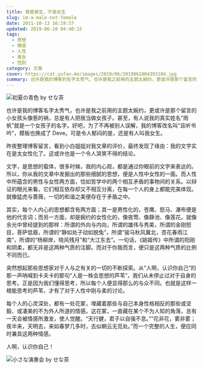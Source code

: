 ```yaml
---
title: 我是男生，不是女生
slug: im-a-male-not-female
date: 2011-10-13 16:19:57
updated: 2019-06-10 04:40:15
tags:
  - 思想
  - 情感
  - 人性
  - 男女
  - 性别
category: 文章
cover: https://cat.yufan.me/images/2019/06/2019061004393184.jpg
summary: 也许是我的博客的名字太秀气，也许是我之前用的主题太婉约，更或许是那个留言的小女孩头像惹的祸，总是有人把我当做女孩子。
---
```


![初夏の青色 by せな茶](https://cat.yufan.me/images/2019/06/2019061004374698.jpg)

<MusicPlayer netease={1299981609} />

也许是我的博客名字太秀气，也许是我之前用的主题太婉约，更或许是那个留言的小女孩头像惹的祸，总是有人把我当做女孩子。甚至，有人说我的真实姓名“雨帆”就是一个女孩子的名字。好吧，为了不再被别人误解，我的博客改名叫“且听书吟”，模板也换成了 Deve。可是令人郁闷的是，还是有人叫我女生。

昨夜整理博客留言，看到小白姐姐对我文章的评价，最终发现了缘由：我的文字实在是太女性化了。这或许也是一个令人哭笑不得的结论。

文字，是思想的载体，很多时候，我的内心观，都是通过你眼前的文字来表达的。所以，你从我的文章中发掘出的那些细腻的思想，便是人性中女性的一面。而人性中所蕴含的男性与女性两方面，恰如哲学中的两个相互矛盾的事物间的关系。以辩证的眼光来看，它们相互依存却又不相互分离，在每一个人的身上都能完美体现。就像猛虎与蔷薇，一切的和谐之美便存在于矛盾之中。

其实，每个人内心的思想都含有两方面；其一是男性化的，苍鹰、怒马、瀑布便是他的代言词；而另一方面，却是婉约的女性化的，像夜莺、像静池、像莲花。就像余光中曾经提到的那样：所谓的外向与内向，所谓的雄伟与秀美，所谓的金刚怒目，菩萨低眉，所谓的“静如处子动如脱兔”，所谓“骏马秋风冀北，杏花春雨江南”，所谓的“杨柳岸，晓风残月”和“大江东去”。一句话，《姚姬传》中所谓的阳刚和阴柔，都无非是这两种气质的注脚。而对于你我而言，便只是这两种气质的比例不同而已。

突然想起那些思想家对于人与之有关的一切的不断探索。从“人啊，认识你自己”的那一声呐喊到卡夫卡的那句“人是一株会思想的芦苇”，我们从未停止过对于自身的思考。正是因为我们懂得思考，所以每个人便显得那么的与众不同。也就是这样一根能思考的芦苇，才有了对于人性中刚与柔的讨论。

每个人的心灵深处，都有一处花冢，埋藏着那些与自己本身性格相反的那些或坚毅、或凄美的不为外人所道的情感。这花冢，一直藏在某个不为人知的角落，总有一天会被情感所激发，使人觉醒。“天行健，君子以自强不息。”“花非花，雾非雾；夜半来，天明去，来如春梦几多时，去似朝云无觅处。”而一个完整的人生，便应同时兼具这两种情感。

人啊，认识你自己！

![小さな演奏会 by せな茶](https://cat.yufan.me/images/2019/06/2019061004383676.jpg)

